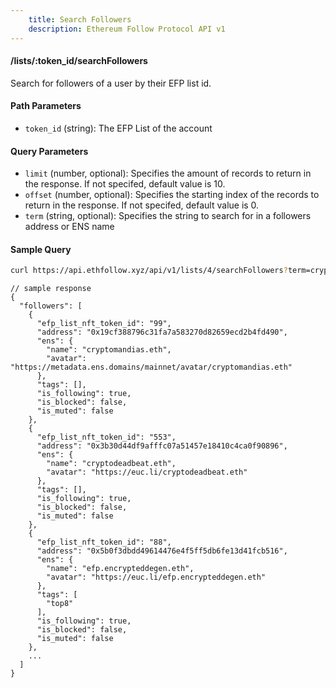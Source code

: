 ```yaml
---
    title: Search Followers
    description: Ethereum Follow Protocol API v1
---
```


#### /lists/\:token_id/searchFollowers

Search for followers of a user by their EFP list id.

#### Path Parameters

- `token_id` (string): The EFP List of the account

#### Query Parameters

- `limit` (number, optional): Specifies the amount of records to return in the response. If not specifed, default value is 10.
- `offset` (number, optional): Specifies the starting index of the records to return in the response. If not specifed, default value is 0.
- `term` (string, optional): Specifies the string to search for in a followers address or ENS name

#### Sample Query

```sh copy
curl https://api.ethfollow.xyz/api/v1/lists/4/searchFollowers?term=crypt
```

```jsonc
// sample response
{
  "followers": [
    {
      "efp_list_nft_token_id": "99",
      "address": "0x19cf388796c31fa7a583270d82659ecd2b4fd490",
      "ens": {
        "name": "cryptomandias.eth",
        "avatar": "https://metadata.ens.domains/mainnet/avatar/cryptomandias.eth"
      },
      "tags": [],
      "is_following": true,
      "is_blocked": false,
      "is_muted": false
    },
    {
      "efp_list_nft_token_id": "553",
      "address": "0x3b30d44df9afffc07a51457e18410c4ca0f90896",
      "ens": {
        "name": "cryptodeadbeat.eth",
        "avatar": "https://euc.li/cryptodeadbeat.eth"
      },
      "tags": [],
      "is_following": true,
      "is_blocked": false,
      "is_muted": false
    },
    {
      "efp_list_nft_token_id": "88",
      "address": "0x5b0f3dbdd49614476e4f5ff5db6fe13d41fcb516",
      "ens": {
        "name": "efp.encrypteddegen.eth",
        "avatar": "https://euc.li/efp.encrypteddegen.eth"
      },
      "tags": [
        "top8"
      ],
      "is_following": true,
      "is_blocked": false,
      "is_muted": false
    },
    ...
  ]
}
```
